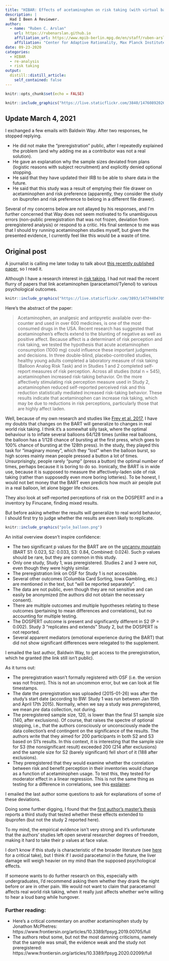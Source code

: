 ```yaml
---
title: "HIBAR: Effects of acetaminophen on risk taking (with virtual balloons)"
description: |
  Had I Been A Reviewer.
author:
  - name: "Ruben C. Arslan"
    url: https://rubenarslan.github.io
    affiliation_url: https://www.mpib-berlin.mpg.de/en/staff/ruben-arslan
    affiliation: "Center for Adaptive Rationality, Max Planck Institute for Human Development, Berlin" 
date: 09-23-2020
categories: 
  - HIBAR
  - re-analysis
  - risk taking
output:
  distill::distill_article:
    self_contained: false
---
```


```r
knitr::opts_chunk$set(echo = FALSE)
```

```r
knitr::include_graphics("https://live.staticflickr.com/3840/14760892026_a1c3d99899_o_d.jpg")
```

## Update March 4, 2021
I exchanged a few emails with Baldwin Way. After two responses, he stopped replying. 

- He did not make the "preregistration" public, after I repeatedly explained the problem (and why adding me as a contributor was not a real solution). 
- He gave an explanation why the sample sizes deviated from plans (logistic reasons with subject recruitment) and explicitly denied optional stopping. 
- He said that they have updated their IRB to be able to share data in the future.
- He said that this study was a result of emptying their file drawer on acetaminophen and risk preference (apparently, they consider the study on ibuprofen and risk preference to belong in a different file drawer). 

Several of my concerns below are not allayed by his responses, and I'm further concerned that Way does not seem motivated to fix unambiguous errors (non-public preregistration that was not frozen, deviation from preregistered analysis) or respond to a critic. His final sentence to me was that I should try running acetaminophen studies myself, but given the presented evidence, I currently feel like this would be a waste of time. 

## Original post

A journalist is calling me later today to talk about [this recently published
paper](https://academic.oup.com/scan/advance-article/doi/10.1093/scan/nsaa108/5897711#207180755), so I read it.

Although I have a research interest in [risk taking](https://twitter.com/rubenarslan/status/1308034146275667969), I had not read the recent flurry of papers that link acetaminophen (paracetamol/Tylenol) to various psychological outcomes.

<aside>
```r
knitr::include_graphics("https://live.staticflickr.com/3893/14774404705_89a3436e9f_o_d.jpg")
```
</aside>

Here's the abstract of the paper:

> Acetaminophen, an analgesic and antipyretic available over-the-counter and used in over 600 medicines, is one of the most consumed drugs in the USA. Recent research has suggested that acetaminophen’s effects extend to the blunting of negative as well as positive affect. Because affect is a determinant of risk perception and risk taking, we tested the hypothesis that acute acetaminophen consumption (1000 mg) could influence these important judgments and decisions. In three double-blind, placebo-controlled studies, healthy young adults completed a laboratory measure of risk taking (Balloon Analog Risk Task) and in Studies 1 and 2 completed self-report measures of risk perception. Across all studies (total n = 545), acetaminophen increased risk-taking behavior. On the more affectively stimulating risk perception measure used in Study 2, acetaminophen reduced self-reported perceived risk and this reduction statistically mediated increased risk-taking behavior. These results indicate that acetaminophen can increase risk taking, which may be due to reductions in risk perceptions, particularly those that are highly affect laden.

Well, because of my own research and studies like [Frey et al. 2017](https://advances.sciencemag.org/content/3/10/e1701381.short), I have my doubts that changes on the BART will generalize to changes in real world risk taking. I think it's a somewhat silly task, where the optimal behaviour is to inflate several balloons 64/128 times (unlike real balloons, the balloon has a 1/128 chance of bursting at the first press, which goes to 100% chance of bursting at the 128th press). In the study, they played this task for "imaginary money", which they "lost" when the balloon burst, so high scores mainly mean people pressed a button a lot of times. Unsurprisingly, people rarely "pump" (press a button) the optimal number of times, perhaps because it is boring to do so. Ironically, the BART is in wide use, because it is supposed to measure the affectively-laden side of risk taking (rather than supposedly even more boring lotteries). To be honest, I would not bet money that the BART even predicts how much air people put in a real balloon, let alone bigger life choices.

They also look at self-reported perceptions of risk on the DOSPERT and in a inventory by Finucane, finding mixed results.

But before asking whether the results will generalize to real world behavior, I should first try to judge whether the results are even likely to replicate.

<aside>
```r
knitr::include_graphics("pole_balloon.png")
```
</aside>

An initial overview doesn't inspire confidence: 

- The two significant p values for the BART are on the [uncanny mountain](http://www.the100.ci/2018/02/15/the-uncanny-mountain-p-values-between-01-and-10-are-still-a-problem/) (BART S1: 0.023, S2: 0.033, S3: 0.84, Combined: 0.024). Such p values should be rare, but they are common in this study.
- Only one study, Study 1, was preregistered. Studies 2 and 3 were not, even though they were highly similar.
- The preregistration link on OSF for Study 1 is not accessible.
- Several other outcomes (Columbia Card Sorting, Iowa Gambling, etc.) are mentioned in the text, but "will be reported separately".
- The data are not public, even though they are not sensitive and can easily be anonymized (the authors did not obtain the necessary consent).
- There are multiple outcomes and multiple hypotheses relating to these outcomes (pertaining to mean differences and correlations), but no accounting for multiple testing.
- The DOSPERT outcome is present and significantly different in S2 (P = 0.002). Study 3 "replicates and extends" Study 2, but the DOSPERT is not reported.
- Several apparent mediators (emotional experience during the BART) that did not show significant differences were relegated to the supplement.

I emailed the last author, Baldwin Way, to get access to the preregistration, which he granted (the link still isn't public).

As it turns out:

- The preregistration wasn't formally registered with OSF (i.e. the version was not frozen). This is not an uncommon error, but we can look at file timestamps.
- The date the preregistration was uploaded (2015-01-26) was after the study's start date (according to BW: Study 1 was run between Jan 15th and April 17th 2015). Normally, when we say a study was *pre*registered, we mean *pre* data collection, not during. 
- The preregistered sample size, 120, is lower than the final S1 sample size (140, after exclusions). Of course, that raises the spectre of optional stopping, i.e., that the authors consciously or unconsciously made the data collection's end contingent on the significance of the results. The authors write that they aimed for 200 participants in both S2 and S3 based on S1's results. In this context, it is interesting that the sample size for S3 (the nonsignificant result) exceeded 200 (214 after exclusions) and the sample size for S2 (barely significant) fell short of it (188 after exclusions).
- They preregistered that they would examine whether the correlation between risk and benefit perception in their inventories would change as a function of acetaminophen usage. To test this, they tested for moderator effect in a linear regression. This is not the same thing as testing for a difference in correlations, see this [explainer](https://rubenarslan.github.io/posts/2019-03-12-moderation-vs-distributional-regression/).

I emailed the last author some questions to ask for explanations of some of these deviations.

Doing some further digging, I found that the [first author's master's thesis](https://etd.ohiolink.edu/pg_10?0::NO:10:P10_ACCESSION_NUM:osu1477054183340724) reports a third study that tested whether these effects extended to ibuprofen (but not the study 2 reported here).

To my mind, the empirical evidence isn't very strong and it's unfortunate that the authors' studies left open several researcher degrees of freedom, making it hard to take their p values at face value.

I don't know if this study is characteristic of the broader literature (see [here](https://neurocritic.blogspot.com/2019/04/the-paracetamol-papers.html) for a critical take), but I think if I avoid paracetamol in the future, the liver damage will weigh heavier on my mind than the supposed psychological effects.

If someone wants to do further research on this, especially with undergraduates, I'd recommend asking them whether they drank the night before or are in other pain. We would not want to claim that paracetamol affects real world risk taking, when it really just affects whether we're willing to hear a loud bang while hungover.

### Further reading:

- Here's a critical commentary on another acetaminophen study by Jonathon McPhetres: https://www.frontiersin.org/articles/10.3389/fpsyg.2019.00705/full
- The authors rebut some, but not the most damning criticisms, namely that the sample was small, the evidence weak and the study not preregistered: https://www.frontiersin.org/articles/10.3389/fpsyg.2020.02099/full


